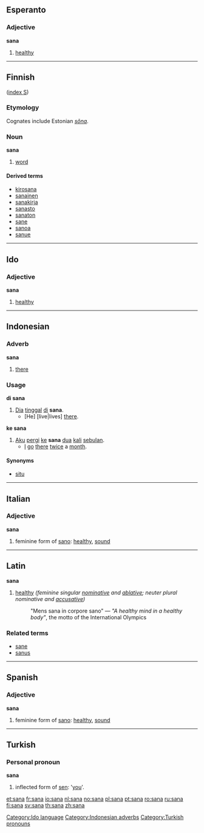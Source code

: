 ==Esperanto==
===Adjective===
'''sana'''

# [[healthy]]


----
==Finnish==
([[Wiktionary:Finnish_index_s|index S]])

===Etymology===
Cognates include Estonian ''[[sõna]]''.

===Noun===
'''sana'''

#[[word]]

====Derived terms====
*[[kirosana]]
*[[sanainen]]
*[[sanakirja]]
*[[sanasto]]
*[[sanaton]]
*[[sane]]
*[[sanoa]]
*[[sanue]]


----
==Ido==
[[Category:Ido language]]
===Adjective===
'''sana'''

# [[healthy]]


----
==Indonesian==
===Adverb===
'''sana'''

# [[there]]

===Usage===
'''di sana'''
# [[Dia]] [[tinggal]] [[di]] '''sana'''.
#* [He] [live|lives] [[there]].

'''ke sana'''
# [[aku|Aku]] [[pergi]] [[ke]] '''sana''' [[dua]] [[kali]] [[bulan|sebulan]].
#* [[I]] [[go]] [[there]] [[twice]] a [[month]].

====Synonyms====
* [[situ]]

[[Category:Indonesian adverbs]]


----
==Italian==
===Adjective===
'''sana''' {{f}}

# feminine form of [[sano]]: [[healthy]], [[sound]]


----
==Latin==
'''sana''' {{f}}

# [[healthy]] ''(feminine singular [[nominative]] and [[ablative]]; neuter plural nominative and [[accusative]])''
#: "Mens sana in corpore sano" — ''"A healthy mind in a healthy body"'', the motto of the International Olympics

===Related terms===
*[[sane]]
*[[sanus]]


----
==Spanish==
===Adjective===
'''sana''' {{f}}

# feminine form of [[sano]]: [[healthy]], [[sound]]


----
==Turkish==
===Personal pronoun===
'''sana'''

#inflected form of [[sen]]: '[[you]]'.

[[Category:Turkish pronouns]]

[[et:sana]]
[[fr:sana]]
[[io:sana]]
[[nl:sana]]
[[no:sana]]
[[pl:sana]]
[[pt:sana]]
[[ro:sana]]
[[ru:sana]]
[[fi:sana]]
[[sv:sana]]
[[th:sana]]
[[zh:sana]]